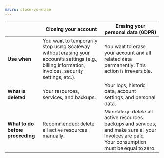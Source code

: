 ```yaml
---
macro: close-vs-erase
---
```


|                                  | **Closing your account**                                                                                                                               | **Erasing your personal data (GDPR)**                                                                                                              |
|----------------------------------|--------------------------------------------------------------------------------------------------------------------------------------------------------|----------------------------------------------------------------------------------------------------------------------------------------------------|
| **Use when**                     | You want to temporarily stop using Scaleway without erasing your account’s settings  (e.g., billing information, invoices, security settings, etc.).   | You want to erase your account and all related data permanently.  This action is irreversible.                                                     |
| **What is deleted**              | Your resources, services, and backups.                                                                                                                 | Your logs, historic data, account settings, and personal data.                                                                                     |
| **What to do before proceeding** | Recommended: delete all active resources manually.                                                                                                     | Mandatory: delete all active resources, backups and services, and make sure all your invoices are paid. Your consumption must be equal to zero.    |